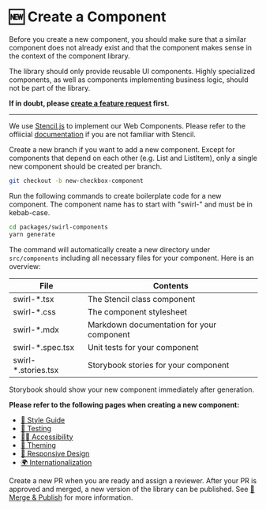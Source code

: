 
<Meta title="Contributions/Create a Component" />

# 🆕 Create a Component

Before you create a new component, you should make sure that a similar component
does not already exist and that the component makes sense in the context of the
component library.

The library should only provide reusable UI components. Highly specialized
components, as well as components implementing business logic, should not be
part of the library.

**If in doubt, please
[create a feature request](https://github.com/getflip/swirl/issues/new/choose)
first.**

<hr />

We use [Stencil.js](https://stenciljs.com/) to implement our Web Components.
Please refer to the offiicial [documentation](https://stenciljs.com/docs/api) if
you are not familiar with Stencil.

Create a new branch if you want to add a new component. Except for components
that depend on each other (e.g. List and ListItem), only a single new component
should be created per branch.

```bash
git checkout -b new-checkbox-component
```

Run the following commands to create boilerplate code for a new component. The
component name has to start with "swirl-" and must be in kebab-case.

```bash
cd packages/swirl-components
yarn generate
```

The command will automatically create a new directory under `src/components`
including all necessary files for your component. Here is an overview:

| File                 | Contents                                  |
| -------------------- | ----------------------------------------- |
| swirl-\*.tsx         | The Stencil class component               |
| swirl-\*.css         | The component stylesheet                  |
| swirl-\*.mdx         | Markdown documentation for your component |
| swirl-\*.spec.tsx    | Unit tests for your component             |
| swirl-\*.stories.tsx | Storybook stories for your component      |

Storybook should show your new component immediately after generation.

**Please refer to the following pages when creating a new component:**

- [💅 Style Guide](?path=/docs/requirements-style-guide--docs)
- [🤖 Testing](?path=/docs/requirements-testing--docs)
- [🧏‍♀️ Accessibility](?path=/docs/requirements-accessibility--docs)
- [🌈 Theming](?path=/docs/requirements-theming--docs)
- [📱 Responsive Design](?path=/docs/requirements-responsive-design--docs)
- [🌍 Internationalization](?path=/docs/requirements-internationalization--docs)

Create a new PR when you are ready and assign a reviewer. After your PR is
approved and merged, a new version of the library can be published. See
[🏁 Merge & Publish](?path=/docs/contributions-merge-publish--docs) for more
information.
